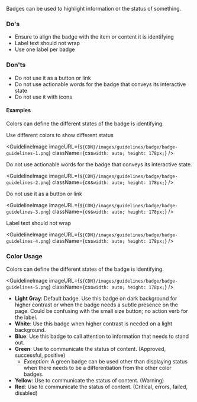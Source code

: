
Badges can be used to highlight information or the status of something. 

### Do's

- Ensure to align the badge with the item or content it is identifying
- Label text should not wrap
- Use one label per badge

### Don'ts
- Do not use it as a button or link
- Do not use actionable words for the badge that conveys its interactive state
- Do not use it with icons

#### Examples

Colors can define the different states of the badge is identifying.

Use different colors to show different status

<GuidelineImage
  imageURL={`${CDN}/images/guidelines/badge/badge-guidelines-1.png`}
  className={css`
    width: auto;
    height: 178px;
  `}
/>

Do not use actionable words for the badge that conveys its interactive state.

<GuidelineImage
  imageURL={`${CDN}/images/guidelines/badge/badge-guidelines-2.png`}
  className={css`
    width: auto;
    height: 178px;
  `}
/>

Do not use it as a button or link

<GuidelineImage
  imageURL={`${CDN}/images/guidelines/badge/badge-guidelines-3.png`}
  className={css`
    width: auto;
    height: 178px;
  `}
/>

Label text should not wrap

<GuidelineImage
  imageURL={`${CDN}/images/guidelines/badge/badge-guidelines-4.png`}
  className={css`
    width: auto;
    height: 178px;
  `}
/>

### Color Usage

Colors can define the different states of the badge is identifying.

<GuidelineImage
  imageURL={`${CDN}/images/guidelines/badge/badge-guidelines-5.png`}
  className={css`
    width: auto;
    height: 178px;
  `}
/>

- **Light Gray**: Default badge. Use this badge on dark background for higher contrast or when the badge needs a subtle presence on the page.
Could be confusing with the small size button; no action verb for the label.
- **White**: Use this badge when higher contrast is needed on a light background.
- **Blue**: Use this badge to call attention to information that needs to stand out.
- **Green**: Use to communicate the status of content. (Approved, successful, positive)
    - *Exception*: A green badge can be used other than displaying status when there needs to be a differentiation from the other color badges. 
- **Yellow**: Use to communicate the status of content. (Warning)
- **Red**: Use to communicate the status of content. (Critical, errors, failed, disabled)